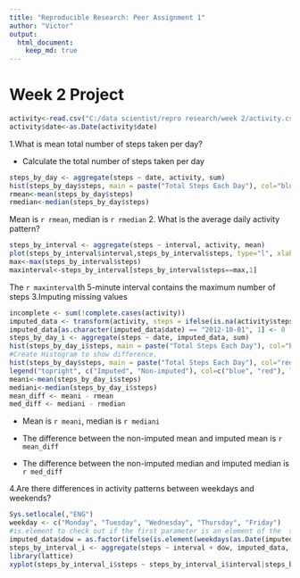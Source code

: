 ---
title: "Reproducible Research: Peer Assignment 1"
author: "Victor" 
output: 
  html_document:
    keep_md: true
---
Week 2 Project
===========================
```{r}
activity<-read.csv("C:/data scientist/repro research/week 2/activity.csv")
activity$date<-as.Date(activity$date)
```
1.What is mean total number of steps taken per day?

- Calculate the total number of steps taken per day
```{r}
steps_by_day <- aggregate(steps ~ date, activity, sum)
hist(steps_by_day$steps, main = paste("Total Steps Each Day"), col="blue", xlab="Number of Steps")
rmean<-mean(steps_by_day$steps)
rmedian<-median(steps_by_day$steps)
```
Mean is `r rmean`, median is `r rmedian`
2. What is the average daily activity pattern?
```{r}
steps_by_interval <- aggregate(steps ~ interval, activity, mean)
plot(steps_by_interval$interval,steps_by_interval$steps, type="l", xlab="Interval", ylab="Number of Steps",col = "blue", main="Average Number of Steps per Day by Interval")
max<-max(steps_by_interval$steps)
maxinterval<-steps_by_interval[steps_by_interval$steps==max,1]
```
The `r maxinterval`th 5-minute interval contains the maximum number of steps
3.Imputing missing values
```{r}
incomplete <- sum(!complete.cases(activity))
imputed_data <- transform(activity, steps = ifelse(is.na(activity$steps), steps_by_interval$steps[match(activity$interval, steps_by_interval$interval)], activity$steps))
imputed_data[as.character(imputed_data$date) == "2012-10-01", 1] <- 0
steps_by_day_i <- aggregate(steps ~ date, imputed_data, sum)
hist(steps_by_day_i$steps, main = paste("Total Steps Each Day"), col="blue", xlab="Number of Steps")
#Create Histogram to show difference.
hist(steps_by_day$steps, main = paste("Total Steps Each Day"), col="red", xlab="Number of Steps",add=T)
legend("topright", c("Imputed", "Non-imputed"), col=c("blue", "red"), lwd=10)
meani<-mean(steps_by_day_i$steps)
mediani<-median(steps_by_day_i$steps)
mean_diff <- meani - rmean
med_diff <- mediani - rmedian
```
- Mean is `r meani`, median is `r mediani`

- The difference between the non-imputed mean and imputed mean is `r mean_diff`

- The difference between the non-imputed median and imputed median is `r med_diff`

4.Are there differences in activity patterns between weekdays and weekends?
```{r}
Sys.setlocale(,"ENG")
weekday <- c("Monday", "Tuesday", "Wednesday", "Thursday", "Friday")
#is.element to check out if the first parameter is an element of the  sencond.
imputed_data$dow = as.factor(ifelse(is.element(weekdays(as.Date(imputed_data$date)),weekday), "Weekday", "Weekend"))
steps_by_interval_i <- aggregate(steps ~ interval + dow, imputed_data, mean)
library(lattice)
xyplot(steps_by_interval_i$steps ~ steps_by_interval_i$interval|steps_by_interval_i$dow, main="Average Steps per Day by InteInterval",xlab="Interval", ylab="Steps",layout=c(1,2), type="l")
```
